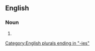 ==English==

===Noun===
{{head|en|noun form}}

# {{plural of|immorality|lang=en}}

[[Category:English plurals ending in "-ies"]]